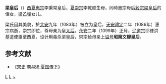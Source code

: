 '''梁皇后'''（{{bd|11世纪|？|1099年||catIdx=L}}）[[西夏|西夏]][[夏惠宗|惠宗]]李秉常皇后，[[夏崇宗|夏崇宗]]李乾顺生母，同時惠宗母后[[梁皇后_(西夏毅宗)|毅宗梁皇后]]的侄女，[[梁乙埋|梁乙埋]]女儿。

梁氏因其美貌，於[[大安_(西夏)|大安]]九年（1083年）被立为皇后，[[天安禮定|天安禮定]]二年（1086年）惠宗病逝，崇宗即位，尊母亲为[[皇太后|皇太后]]。[[永安_(西夏)|永安]]二年（1099年）正月，[[辽道宗|辽道宗]]耶律洪基遣使臣至西夏，设计用毒杀梁皇后，崇宗给母亲上[[谥号|谥号]]'''昭简文穆皇后'''。

==参考文献==
*《[[宋史|宋史]]·[[s:宋史/卷486|卷486·夏国传下]]》
{{start box}} 
{{s-before|[[梁皇后_(西夏毅宗)|梁皇后]]}} 
{{s-title|[[:Category:西夏皇后|西夏皇后]]|1083年—1086年}} 
{{s-after|[[耶律南仙|耶律南仙]]}} 
{{end box}} 

{{西夏皇后}}

[[Category:西夏皇后|L]]
[[Category:西夏皇太后|L]]
[[Category:梁姓|~]]